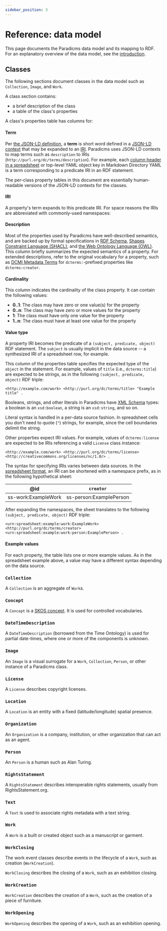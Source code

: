 ```yaml
---
sidebar_position: 3
---
```



# Reference: data model

This page documents the Paradicms data model and its mapping to RDF. For an explanatory overview of the data model, see the [introduction](/docs/introduction/data-model).

## Classes

The following sections document classes in the data model such as `Collection`, `Image`, and `Work`.

A class section contains:

* a brief description of the class
* a table of the class's properties

A class's properties table has columns for:

#### Term

Per [the JSON-LD definition](https://www.w3.org/TR/json-ld11/#dfn-term), a **term** is short word defined in a [JSON-LD context](https://www.w3.org/TR/json-ld11/#the-context) that may be expanded to an [IRI](https://en.wikipedia.org/wiki/Internationalized_Resource_Identifier). Paradicms uses JSON-LD contexts to map terms such as `description` to IRIs (`http://purl.org/dc/terms/description`). For example, each [column header in a spreadsheet](/docs/reference/spreadsheet-format) or top-level YAML object key in Markdown Directory YAML is a term corresponding to a predicate IRI in an RDF statement.

The per-class property tables in this document are essentially human-readable versions of the JSON-LD contexts for the classes.

#### IRI

A property's term expands to this predicate IRI. For space reasons the IRIs are abbreviated with commonly-used namespaces:

<NamespacesTable/>

#### Description

Most of the properties used by Paradicms have well-described semantics, and are backed up by formal specifications in [RDF Schema](https://www.w3.org/TR/rdf-schema/), [Shapes Constraint Language (SHACL)](https://www.w3.org/TR/shacl/), and [the Web Ontology Language (OWL)](https://www.w3.org/OWL/). This column briefly summarizes the expected semantics of a property. For extended descriptions, refer to the original vocabulary for a property, such as [DCMI Metadata Terms](https://www.dublincore.org/specifications/dublin-core/dcmi-terms/) for `dcterms:`-prefixed properties like `dcterms:creator`.

#### Cardinality

This column indicates the cardinality of the class property. It can contain the following values:

* **0..1**: The class may have zero or one value(s) for the property
* **0..n**: The class may have zero or more values for the property
* **1**: The class must have only one value for the property
* **1..n**: The class must have at least one value for the property

#### Value type

A property IRI becomes the predicate of a `(subject, predicate, object)` RDF statement. The `subject` is usually implicit in the data source -- a synthesized IRI of a spreadsheet row, for example.

This column of the properties table specifies the expected type of the `object` in the statement. For example, values of `title` (i.e., `dcterms:title`) are expected to be strings, as in the following `(subject, predicate, object)` RDF triple:

```turtle
<http://example.com/work> <http://purl.org/dc/terms/title> "Example title" .
```

Booleans, strings, and other literals in Paradicms have [XML Schema](https://www.w3.org/XML/Schema) types: a boolean is an `xsd:boolean`, a string is an `xsd:string`, and so on.

Literal syntax is handled in a per-data source fashion. In spreadsheet cells you don't need to quote (`"`) strings, for example, since the cell boundaries delimit the string.

Other properties expect IRI values. For example, values of `dcterms:license` are expected to be IRIs referencing a valid `License` class instance:

```turtle
<http://example.com/work> <http://purl.org/dc/terms/license> <http://creativecommons.org/licenses/nc/1.0/> .
```

The syntax for specifying IRIs varies between data sources. In the [spreadsheet format](/docs/reference/spreadsheet-format), an IRI can be shortened with a namespace prefix, as in the following hypothetical sheet:

| @id                 | `creator`               |
|---------------------|-------------------------|
| ss-work:ExampleWork | ss-person:ExamplePerson |

After expanding the namespaces, the sheet translates to the following `(subject, predicate, object)` RDF triple:

```turtle
<urn:spreadsheet:example:work:ExampleWork> <http://purl.org/dc/terms/creator> <urn:spreadsheet:example:work:person:ExamplePerson> .
```

#### Example values

For each property, the table lists one or more example values. As in the spreadsheet example above, a value may have a different syntax depending on the data source.


### `Collection`

A `Collection` is an aggregate of `Work`s.

<CollectionPropertiesTable/>


### `Concept`

A `Concept` is a [SKOS concept](https://www.w3.org/TR/skos-reference/#concepts). It is used for controlled vocabularies.

<ConceptPropertiesTable/>


### `DateTimeDescription`

A `DateTimeDescription` (borrowed from the Time Ontology) is used for partial date-times, where one or more of the components is unknown.

<DateTimeDescriptionPropertiesTable/>


### `Image`

An `Image` is a visual surrogate for a `Work`, `Collection`, `Person`, or other instance of a Paradicms class.

<ImagePropertiesTable/>


### `License`

A `License` describes copyright licenses.

<LicensePropertiesTable/>


### `Location`

A `Location` is an entity with a fixed (latitude/longitude) spatial presence. 

<LocationPropertiesTable/>


### `Organization`

An `Organization` is a company, institution, or other organization that can act as an agent.

<OrganizationPropertiesTable/>


### `Person`

An `Person` is a human such as Alan Turing.

<PersonPropertiesTable/>


### `RightsStatement`

A `RightsStatement` describes interoperable rights statements, usually from RightsStatement.org.

<RightsStatementPropertiesTable/>


### `Text`

A `Text` is used to associate rights metadata with a text string.

<TextPropertiesTable/>


### `Work`

A `Work` is a built or created object such as a manuscript or garment.

<WorkPropertiesTable/>


### `WorkClosing`

The work event classes describe events in the lifecycle of a `Work`, such as creation (`WorkCreation`).

`WorkClosing` describes the closing of a `Work`, such as an exhibition closing.

<WorkEventPropertiesTable/>


### `WorkCreation`

`WorkCreation` describes the creation of a `Work`, such as the creation of a piece of furniture.

<WorkCreationPropertiesTable/>


### `WorkOpening`

`WorkOpening` describes the opening of a `Work`, such as an exhibition opening.

<WorkEventPropertiesTable/>